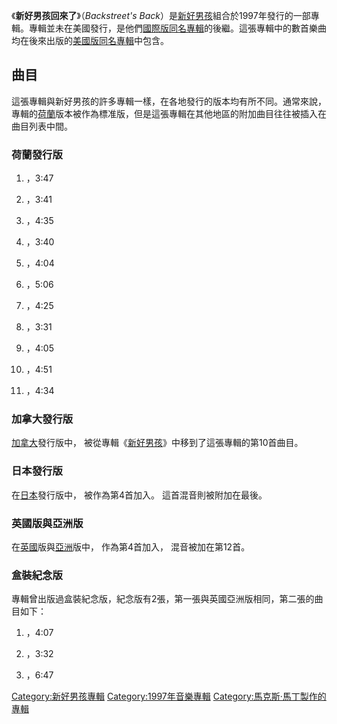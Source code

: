 {{noteTA
|1=zh-hans:后街男孩;zh-hk:後街男孩;zh-tw:新好男孩;
}}
{{Infobox Album
| Name        = 新好男孩回來了<br> ''Backstreet's Back''
| Type        = [[專輯|專輯]]
| Artist      = [[新好男孩|新好男孩]]
<!-- 因文件已删，故注解：| Cover       = Backstreetsbackcdcover.jpg -->
| Released    = 1997年8月11日（歐洲）
| Recorded    = 1996年
| Genre       = [[Pop|Pop]]、[[舞曲|舞曲]]
| Length      = 
| Label       = {{lang|en|[[Jive唱片|Jive]]}}
| Producer   = [[丹尼斯·波普|丹尼斯·波普]]<br>[[馬克斯·馬丁|馬克斯·馬丁]]<br>[[克斯蒂安·倫汀|克斯蒂安·倫汀]]
| Certification  = 
| Reviews     = 
| Last album  = ''[[新好男孩_(國際版)|新好男孩<br />國際版]]''<br />（1996）
| This album  = '''''新好男孩回來了''''' <br />（1997）
| Next album  = ''[[新好男孩_(美國版)|新好男孩<br />美國版]]''<br />（1997）
| 
| Misc        = {{Singles
  | Name           = 新好男孩
  | Type           = [[錄音室專輯|錄音室專輯]]
  | Single 1       = {{lang|en|"[[Everybody_(Backstreet's_Back)|Everybody (Backstreet's Back)]]"}}
  | Single 1 date  = 1997
  | Single 2       = {{lang|en|"[[As_Long_As_You_Love_Me|As Long As You Love Me]]"}}
  | Single 2 date  = 1997
  | Single 3       = {{lang|en|"[[All_I_Have_To_Give|All I Have To Give]]"}}
  | Single 3 date  = 1998
}}
}}

《'''新好男孩回來了'''》（''Backstreet's Back''）是[[新好男孩|新好男孩]]組合於1997年發行的一部專輯。專輯並未在美國發行，是他們[[新好男孩_(國際版)|國際版同名專輯]]的後繼。這張專輯中的數首樂曲均在後來出版的[[新好男孩_(美國版)|美國版同名專輯]]中包含。

==曲目==
這張專輯與新好男孩的許多專輯一樣，在各地發行的版本均有所不同。通常來說，專輯的[[荷蘭|荷蘭]]版本被作為標准版，但是這張專輯在其他地區的附加曲目往往被插入在曲目列表中間。

===荷蘭發行版===
#{{lang|en|"[[Everybody_(Backstreet's_Back)|Everybody (Backstreet's Back)]]"}}，3:47
#{{lang|en|"[[As_Long_As_You_Love_Me|As Long As You Love Me]]"}}，3:41
#{{lang|en|"[[All_I_Have_To_Give|All I Have To Give]]"}}，4:35
#{{lang|en|"That's The Way I Like It"}}，3:40
#{{lang|en|"10,000 Promises"}}，4:04
#{{lang|en|"Like A Child"}}，5:06
#{{lang|en|"Hey, Mr. D.J. (Keep Playin' This Song)"}}，4:25
#{{lang|en|"Set Adrift On Memory Bliss"}}，3:31
#{{lang|en|"That's What She Said"}}，4:05
#{{lang|en|"If You Want It To Be Good Girl (Get Yourself a Bad Boy)"}}，4:51 
#{{lang|en|"If I Don't Have You"}}，4:34

===加拿大發行版===
[[加拿大|加拿大]]發行版中，{{lang|en|"[[Anywhere_for_You|Anywhere for You]]"}} 被從專輯《[[新好男孩_(國際版)|新好男孩]]》中移到了這張專輯的第10首曲目。

===日本發行版===
在[[日本|日本]]發行版中，{{lang|en|"Missing You"}} 被作為第4首加入。{{lang|en|"Everybody (Matty's Club Mix)"}} 這首混音則被附加在最後。

===英國版與亞洲版===
在[[英國|英國]]版與[[亞洲|亞洲]]版中，{{lang|en|"Missing You"}} 作為第4首加入，{{lang|en|"All I Have To Give (Part 2 - The Conversation Mix)"}} 混音被加在第12首。

===盒裝紀念版===
專輯曾出版過盒裝紀念版，紀念版有2張{{lang|en|CD}}，第一張與英國亞洲版相同，第二張的曲目如下：

#{{lang|en|"Christmas Time"}}，4:07
#{{lang|en|"As Long As You Love Me (Unplugged Version)"}}，3:32
#{{lang|en|"Quit Playing Games (With My Heart) (e-Smoove Vocal Mix)"}}，6:47

{{Backstreet Boys}}

[[Category:新好男孩專輯|Category:新好男孩專輯]]
[[Category:1997年音樂專輯|Category:1997年音樂專輯]]
[[Category:馬克斯·馬丁製作的專輯|Category:馬克斯·馬丁製作的專輯]]